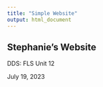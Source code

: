 ```yaml
---
title: "Simple Website"
output: html_document
---
```


## Stephanie's Website

DDS: FLS Unit 12

July 19, 2023
